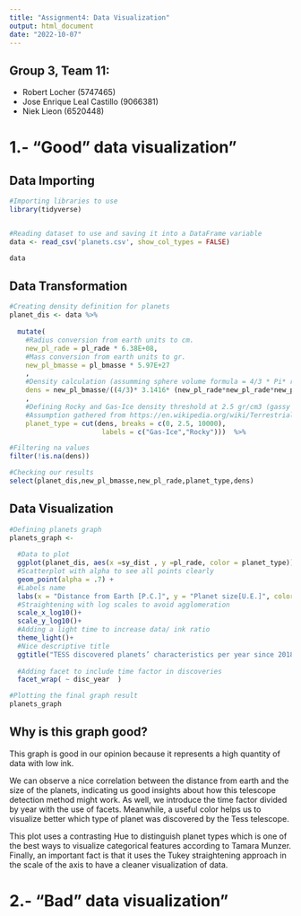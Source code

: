 ```yaml
---
title: "Assignment4: Data Visualization"
output: html_document
date: "2022-10-07"
---
```

## Group 3, Team 11:

* Robert Locher (5747465)
* Jose Enrique Leal Castillo (9066381)
* Niek Lieon (6520448)


# 1.- "Good" data visualization"

## Data Importing
```r
#Importing libraries to use
library(tidyverse)


#Reading dataset to use and saving it into a DataFrame variable
data <- read_csv('planets.csv', show_col_types = FALSE)

data

```

## Data Transformation
```r
#Creating density definition for planets
planet_dis <- data %>% 
  
  mutate(
    #Radius conversion from earth units to cm.
    new_pl_rade = pl_rade * 6.38E+08,
    #Mass conversion from earth units to gr.
    new_pl_bmasse = pl_bmasse * 5.97E+27
    ,
    #Density calculation (assumming sphere volume formula = 4/3 * Pi* r3)
    dens = new_pl_bmasse/((4/3)* 3.1416* (new_pl_rade*new_pl_rade*new_pl_rade))
    ,
    #Defining Rocky and Gas-Ice density threshold at 2.5 gr/cm3 (gassy and ice planets are oftenly less dense than rocky planets)
    #Assumption gathered from https://en.wikipedia.org/wiki/Terrestrial_planet
    planet_type = cut(dens, breaks = c(0, 2.5, 10000), 
                       labels = c("Gas-Ice","Rocky")))  %>% 

#Filtering na values
filter(!is.na(dens)) 

#Checking our results
select(planet_dis,new_pl_bmasse,new_pl_rade,planet_type,dens)

```
## Data Visualization
```r
#Defining planets graph
planets_graph <- 
  
  #Data to plot
  ggplot(planet_dis, aes(x =sy_dist , y =pl_rade, color = planet_type)) +
  #Scatterplot with alpha to see all points clearly
  geom_point(alpha = .7) +
  #Labels name
  labs(x = "Distance from Earth [P.C.]", y = "Planet size[U.E.]", color = "Planet type:")+
  #Straightening with log scales to avoid agglomeration
  scale_x_log10()+
  scale_y_log10()+
  #Adding a light time to increase data/ ink ratio
  theme_light()+
  #Nice descriptive title
  ggtitle("TESS discovered planets’ characteristics per year since 2018")+ 
  
  #Adding facet to include time factor in discoveries
  facet_wrap( ~ disc_year  ) 

#Plotting the final graph result  
planets_graph
```

## Why is this graph good?
This graph is good in our opinion because it represents a high quantity of data with low ink. 

We can observe a nice correlation between the distance from earth and the size of the planets, indicating us good insights about how this telescope detection method might work. As well, we introduce the time factor divided by year with the use of facets. Meanwhile, a useful color helps us  to visualize better which type of planet was discovered by the Tess telescope.

This plot uses a contrasting Hue to distinguish planet types which is one of the best ways to visualize categorical features according to Tamara Munzer. Finally, an important fact is that it uses the Tukey straightening approach in the scale of the axis to have a cleaner visualization of data.


# 2.- "Bad" data visualization"